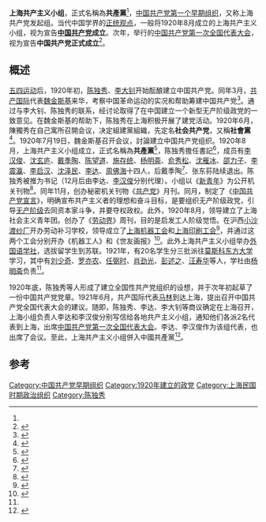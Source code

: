 {{Infobox Political Party
|名字       = 共產黨
|lang1         = 上海共產主義小組
|党代表色 = red
|创始人   = [[陳獨秀|陳獨秀]]等
|建立     = {{start date|1920|08}}
|解散     = {{end date|1921|07|23}}（[[中國共產黨第一次全國代表大會|中共一大]]召開）
|并入     = [[中國共產黨|中國共產黨]]
|党报     = 《[[共产党_(月刊)|共產黨]]》
|青年组织 = 上海社會主義青年團
|意识形态 = [[共產主義|共產主義]]
|政治立场 = [[左翼|左翼]]
|国家     = 中國
}}
'''上海共产主义小组'''，正式名稱為'''共產黨'''<ref name=名稱/>，[[中国共产党早期组织|中国共产党第一个早期组织]]，又称上海共产党发起组。当代中国学界的[[正统史观|正统观点]]，一般将1920年8月成立的上海共产主义小组，视为宣告'''[[中国共产党|中国共产党]]成立'''。次年，举行的[[中国共产党第一次全国代表大会|中国共产党第一次全国代表大会]]，视为宣告'''中国共产党正式成立'''<ref>{{Cite web |url=http://theory.people.com.cn/n/2013/0608/c40531-21789281.html |title=中国共产党成立时间考辨 |accessdate=2020-06-04 |author=周霜梅、刘明钢 |date=2013-06-08 |work=责编：杨丽娜、赵晶 |publisher=人民网，来源：北京日报 |language=Zh-hans |archive-date=2020-06-04 |archive-url=https://web.archive.org/web/20200604095635/http://theory.people.com.cn/n/2013/0608/c40531-21789281.html |dead-url=no }}</ref>。

== 概述 ==
[[五四运动|五四运动]]后，1920年初，[[陈独秀|陈独秀]]、[[李大钊|李大钊]]开始酝酿建立中国共产党。同年3月，[[共产国际|共产国际]]代表[[魏金斯基|魏金斯基]]来华，考察中国革命运动的实况和帮助筹建中国共产党<ref>{{Cite book|title=毛泽东大辞典|last=[[何平_(记者)|何平]]主编|first=|publisher=北京：[[中国国际广播出版社|中国国际广播出版社]]|year=1992.08|isbn=7-5078-0476-3|location=|pages=41}}</ref>。通过与李大钊、陈独秀的联系，经讨论取得了在中国建立一个新型无产阶级政党的一致意见。在魏金斯基的帮助下，陈独秀在上海积极开展了建党活动。1920年6月，陳獨秀在自己寓所召開会议，决定組建黨組織，先定名'''社会共产党'''，又稱'''社會黨'''<ref>{{cite news |title=“共产主义小组”名称的由来 |url=http://www.zgyd1921.com/zgyd/node3/n38/n41/ulai358.html |accessdate=2021-05-03 |archive-date=2021-05-03 |archive-url=https://web.archive.org/web/20210503110916/http://www.zgyd1921.com/zgyd/node3/n38/n41/ulai358.html }}</ref>。1920年7月19日，魏金斯基召开会议，討論建立中国共产党组织。1920年8月，上海共产主义小组成立，正式名稱為'''共產黨'''<ref name=名稱>{{cite news |title=“共产主义小组”名称的由来 |url=http://www.zgyd1921.com/zgyd/node3/n38/n41/ulai358.html |accessdate=2021-05-03 |archive-date=2021-05-03 |archive-url=https://web.archive.org/web/20210503110916/http://www.zgyd1921.com/zgyd/node3/n38/n41/ulai358.html }}</ref>，陈独秀擔任書記<ref>{{cite news |title=党的诞生地上海百年系列之一 |url=http://wsb.sh.gov.cn/node564/20201106/4e764480604b410d82784afe1f9de38d.html |accessdate=2021-05-03 |archive-date=2021-01-19 |archive-url=https://web.archive.org/web/20210119093720/http://wsb.sh.gov.cn/node564/20201106/4e764480604b410d82784afe1f9de38d.html }}</ref>，成员有[[李汉俊|李汉俊]]、[[沈玄庐|沈玄庐]]、[[戴季陶|戴季陶]]、[[陈望道|陈望道]]、[[施存统|施存统]]、[[杨明斋|杨明斋]]、[[俞秀松|俞秀松]]、[[沈雁冰|沈雁冰]]、[[邵力子|邵力子]]、[[李震瀛|李震瀛]]、[[李启汉|李启汉]]、[[沈泽民|沈泽民]]、[[李达_(哲学家)|李达]]、[[周佛海|周佛海]]十四人，后戴季陶<ref>{{Cite book|title=上海名人名事名物大观|last=[[熊月之|熊月之]]主编|first=|publisher=上海：[[上海人民出版社|上海人民出版社]]|year=2005.01|isbn=7-208-05281-6|location=|pages=437}}</ref>、张东荪陆续退出。陈独秀被推为书记（12月后由李达、[[李汉俊|李汉俊]]分别代理）。小组以《[[新青年|新青年]]》为公开机关刊物<ref>{{Cite book|title=上海新闻史 1850-1949|last=[[马光仁|马光仁]]主编|first=|publisher=上海：[[复旦大学出版社|复旦大学出版社]]|year=2014.04|isbn=978-7-309-10416-5|location=|pages=512}}</ref>。同年11月，创办秘密机关刊物《[[共产党_(月刊)|共产党]]》月刊。同月，制定了《[[中国共产党宣言|中国共产党宣言]]》，明确宣布共产主义者的理想和奋斗目标，是要组织无产阶级政党，引导[[无产阶级|无产阶级]]去同资本家斗争，并要夺权政权。此外，1920年8月，领导建立了上海社会主义青年团。创办了《[[劳动界|劳动界]]》周刊，目的是启发工人阶级觉悟。在沪西[[小沙渡纱厂|小沙渡纱厂]]开办劳动补习学校，领导成立了[[上海机器工会|上海机器工会]]和[[上海印刷工会|上海印刷工会]]<ref>{{Cite book|title=简明中共党史辞典|last=[[武可贤|武可贤]]编|first=|publisher=济南：[[山东人民出版社|山东人民出版社]]|year=1986.12|isbn=|location=|pages=189}}</ref>，并通过这两个工会分别开办《机器工人》和《世友画报》<ref name=as>{{Cite book|title=中国共产党历史大辞典 创立时期分册|last=[[廖盖隆|廖盖隆]]主编|first=|publisher=北京：[[中共中央党校出版社|中共中央党校出版社]]|year=1989.03|isbn=7-5035-0063-8|location=|pages=161}}</ref>。此外上海共产主义小组举办[[外国语学社|外国语学社]]，选拔留学生到苏联。1921年，有20名学生分三批派往[[莫斯科东方大学|莫斯科东方大学]]学习，其中有[[刘少奇|刘少奇]]、[[罗亦农|罗亦农]]、[[任弼时|任弼时]]、[[肖劲光|肖劲光]]、[[彭述之|彭述之]]、[[汪寿华|汪寿华]]等人，学社由[[杨明斋|杨明斋]]负责<ref name=as />。

1920年底，陈独秀等人形成了建立全国性共产党组织的设想，并于次年初起草了一份中国共产党党章。1921年6月，共产国际代表[[马林_(共产国际)|马林]]到达上海，提出召开中国共产党全国代表大会的建议。随即，陈独秀、李达、李大钊等商议确定在上海召开，上海小组负责人李达和李汉俊分别写信给各地共产主义小组，通知他们各派2名代表到上海，出席[[中国共产党第一次全国代表大会|中国共产党第一次全国代表大会]]。李达、李汉俊作为该组代表，也出席了会议。至此，上海共产主义小组併入中國共產黨<ref>{{Cite book|title=民国会社党派大辞典|last=蔡鸿源，徐友春编|first=|publisher=合肥：[[黄山书社|黄山书社]]|year=2012.08|isbn=978-7-5461-2303-5|location=|pages=19}}</ref>。

==参考==
{{reflist}}

{{马克思主义在中国的早期传播}}
[[Category:中国共产党早期组织|Category:中国共产党早期组织]]
[[Category:1920年建立的政党|Category:1920年建立的政党]]
[[Category:上海民国时期政治组织|Category:上海民国时期政治组织]]
[[Category:陈独秀|Category:陈独秀]]